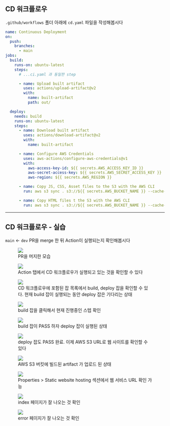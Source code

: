 ## CD 워크플로우

`.github/workflows` 폴더 아래에 `cd.yaml` 파일을 작성해봅시다

```yaml
name: Continuous Deployment
on:
  push:
    branches:
      - main
jobs:
  build:
    runs-on: ubuntu-latest
    steps:
      # ...ci.yaml 과 동일한 step

      - name: Upload built artifact
        uses: actions/upload-artifact@v2
        with:
          name: built-artifact
          path: out/

  deploy:
    needs: build
    runs-on: ubuntu-latest
    steps:
      - name: Download built artifact
        uses: actions/download-artifact@v2
        with:
          name: built-artifact

      - name: Configure AWS Credentials
        uses: aws-actions/configure-aws-credentials@v1
        with:
          aws-access-key-id: ${{ secrets.AWS_ACCESS_KEY_ID }}
          aws-secret-access-key: ${{ secrets.AWS_SECRET_ACCESS_KEY }}
          aws-region: ${{ secrets.AWS_REGION }}

      - name: Copy JS, CSS, Asset files to the S3 with the AWS CLI
        run: aws s3 sync . s3://${{ secrets.AWS_BUCKET_NAME }} --cache-control "public, max-age=31536000" --exclude "*.html"

      - name: Copy HTML files t the S3 with the AWS CLI
        run: aws s3 sync . s3://${{ secrets.AWS_BUCKET_NAME }} --cache-control "no-cache"
```

---

## CD 워크플로우 - 실습

`main` <- `dev` PR을 merge 한 뒤 Action이 실행되는지 확인해봅시다

<!-- fragments-start -->

<figure>
  <img src="/slides/images/cd-hands-on/cd-1.png" />
  <figcaption>PR을 머지한 모습</figcaption>
</figure>

<figure>
  <img src="/slides/images/cd-hands-on/cd-2.png" />
  <figcaption>
    Action 탭에서 CD 워크플로우가 실행되고 있는 것을 확인할 수 있다
  </figcaption>
</figure>

<figure>
  <img src="/slides/images/cd-hands-on/cd-3.png" />
  <figcaption>
    CD 워크플로우에 포함된 잡 목록에서 build, deploy 잡을 확인할 수 있다. 현재
    build 잡이 실행되는 동안 deploy 잡은 기다리는 상태
  </figcaption>
</figure>

<figure>
  <img src="/slides/images/cd-hands-on/cd-4.png" />
  <figcaption>build 잡을 클릭해서 현재 진행중인 스텝 확인</figcaption>
</figure>

<figure>
  <img src="/slides/images/cd-hands-on/cd-5.png" />
  <figcaption>build 잡이 PASS 하자 deploy 잡이 실행된 상태</figcaption>
</figure>

<figure>
  <img src="/slides/images/cd-hands-on/cd-6.png" />
  <figcaption>
    deploy 잡도 PASS 완료. 이제 AWS S3 URL로 웹 사이트를 확인할 수 있다
  </figcaption>
</figure>

<figure>
  <img src="/slides/images/cd-hands-on/cd-7.png" />
  <figcaption>AWS S3 버킷에 빌드된 artifact 가 업로드 된 상태</figcaption>
</figure>

<figure>
  <img src="/slides/images/cd-hands-on/cd-8.png" />
  <figcaption>
    Properties > Static website hosting 섹션에서 웹 서비스 URL 확인 가능
  </figcaption>
</figure>

<figure>
  <img src="/slides/images/cd-hands-on/cd-9.png" />
  <figcaption>index 페이지가 잘 나오는 것 확인</figcaption>
</figure>

<figure>
  <img src="/slides/images/cd-hands-on/cd-10.png" />
  <figcaption>error 페이지가 잘 나오는 것 확인</figcaption>
</figure>

<!-- fragments-end -->
